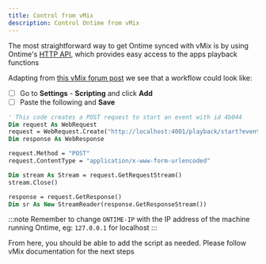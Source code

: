 ```yaml
---
title: Control from vMix
description: Control Ontime from vMix
---
```


The most straightforward way to get Ontime synced with vMix is by using Ontime's [HTTP API](add-link), which provides easy access to the apps playback functions

Adapting from [this vMix forum post](https://forums.vmix.com/posts/t7079-http-command-midi) we see that a workflow could look like:

* [ ] Go to **Settings** - **Scripting** and click **Add**
* [ ] Paste the following and **Save**

```vb
' This code creates a POST request to start an event with id 4b044
Dim request As WebRequest
request = WebRequest.Create("http://localhost:4001/playback/start?eventId=4b044")
Dim response As WebResponse

request.Method = "POST"
request.ContentType = "application/x-www-form-urlencoded"

Dim stream As Stream = request.GetRequestStream()
stream.Close()

response = request.GetResponse()
Dim sr As New StreamReader(response.GetResponseStream())

```

:::note
Remember to change `ONTIME-IP` with the IP address of the machine running Ontime, eg: `127.0.0.1` for localhost
:::

From here, you should be able to add the script as needed. Please follow vMix documentation for the next steps
